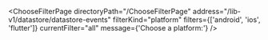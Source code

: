 

<ChooseFilterPage
  directoryPath="/ChooseFilterPage"
  address="/lib-v1/datastore/datastore-events"
  filterKind="platform"
  filters={['android', 'ios', 'flutter']}
  currentFilter="all"
  message={'Choose a platform:'}
/>
